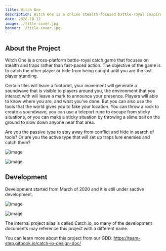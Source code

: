 ```yaml
---
title: Witch One
description: Witch One is a online stealth-focused battle-royal inspired strategy game where you try to catch people from the back without getting noticed
date: 2020-10-12
image: ./title-cover.jpg
banner: ./title-cover.jpg
---
```


## About the Project

Witch One is a cross-platform battle-royal catch game that focuses on stealth and traps rather than fast-paced action.
The objective of the game is to catch the other player or hide from being caught until you are the last player standing.

Certain tiles will leave a footprint, your movement will generate a soundwave that is visible to players around you, the environment that you interact with will leave a mark to announce your presence.
Players will able to know where you are, and what you've done.
But you can also use the tools that the world gives you to fake your location.
You can throw a rock to create a soundwave, you can use a teleport rune to escape from sticky situations, or you can make a sticky situation by throwing a slime ball on the ground to slow down anyone near that area.

Are you the passive type to stay away from conflict and hide in search of tools? Or are you the active type that will set up traps lure enemies and catch them?

<Row>
<Col>

![image](./game-scene01.jpg)

</Col>
<Col>

![image](./game-scene02.jpg)

</Col>
</Row>

## Development

Development started from March of 2020 and it is still under sactive development.

<Row>
<Col>

![image](./editor.jpg)

</Col>
<Col>

![image](./map-editor.jpg)

</Col>
</Row>

The internal project alias is called Catch.io, so many of the development documents may reference this project with a different name.

You can learn more about this project from our GDD: <https://team-step.gitbook.io/catch-io-design-doc/>
